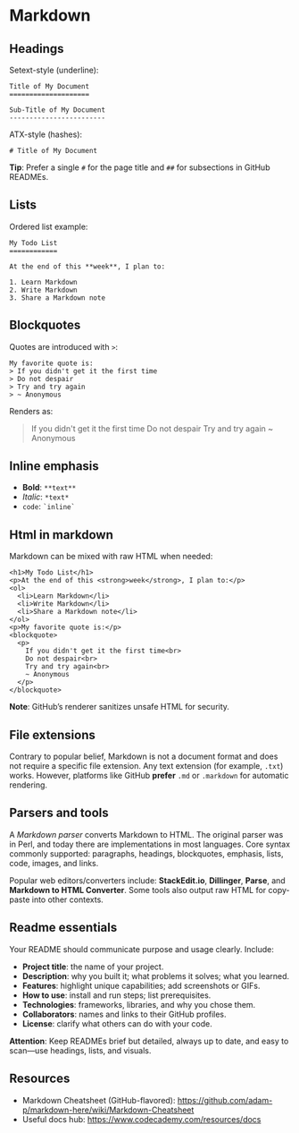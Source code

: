 # Markdown

## Headings

Setext-style (underline):

~~~
Title of My Document
====================

Sub-Title of My Document
------------------------
~~~

ATX-style (hashes):

~~~
# Title of My Document
~~~

**Tip**: Prefer a single `#` for the page title and `##` for subsections in GitHub READMEs.

## Lists

Ordered list example:

~~~
My Todo List
============

At the end of this **week**, I plan to:

1. Learn Markdown
2. Write Markdown
3. Share a Markdown note
~~~

## Blockquotes

Quotes are introduced with `>`:

~~~
My favorite quote is:
> If you didn't get it the first time
> Do not despair
> Try and try again
> ~ Anonymous
~~~

Renders as:

> If you didn't get it the first time
> Do not despair
> Try and try again
> ~ Anonymous

## Inline emphasis

- **Bold**: `**text**`
- *Italic*: `*text*`
- `code`: `` `inline` ``

## Html in markdown

Markdown can be mixed with raw HTML when needed:

~~~
<h1>My Todo List</h1>
<p>At the end of this <strong>week</strong>, I plan to:</p>
<ol>
  <li>Learn Markdown</li>
  <li>Write Markdown</li>
  <li>Share a Markdown note</li>
</ol>
<p>My favorite quote is:</p>
<blockquote>
  <p>
    If you didn't get it the first time<br>
    Do not despair<br>
    Try and try again<br>
    ~ Anonymous
  </p>
</blockquote>
~~~

**Note**: GitHub’s renderer sanitizes unsafe HTML for security.

## File extensions

Contrary to popular belief, Markdown is not a document format and does not require a specific file extension. Any text extension (for example, `.txt`) works. However, platforms like GitHub **prefer** `.md` or `.markdown` for automatic rendering.

## Parsers and tools

A *Markdown parser* converts Markdown to HTML. The original parser was in Perl, and today there are implementations in most languages. Core syntax commonly supported: paragraphs, headings, blockquotes, emphasis, lists, code, images, and links.

Popular web editors/converters include: **StackEdit.io**, **Dillinger**, **Parse**, and **Markdown to HTML Converter**. Some tools also output raw HTML for copy-paste into other contexts.

## Readme essentials

Your README should communicate purpose and usage clearly. Include:

- **Project title**: the name of your project.
- **Description**: why you built it; what problems it solves; what you learned.
- **Features**: highlight unique capabilities; add screenshots or GIFs.
- **How to use**: install and run steps; list prerequisites.
- **Technologies**: frameworks, libraries, and why you chose them.
- **Collaborators**: names and links to their GitHub profiles.
- **License**: clarify what others can do with your code.

**Attention**: Keep READMEs brief but detailed, always up to date, and easy to scan—use headings, lists, and visuals.

## Resources

- Markdown Cheatsheet (GitHub-flavored): https://github.com/adam-p/markdown-here/wiki/Markdown-Cheatsheet
- Useful docs hub: https://www.codecademy.com/resources/docs